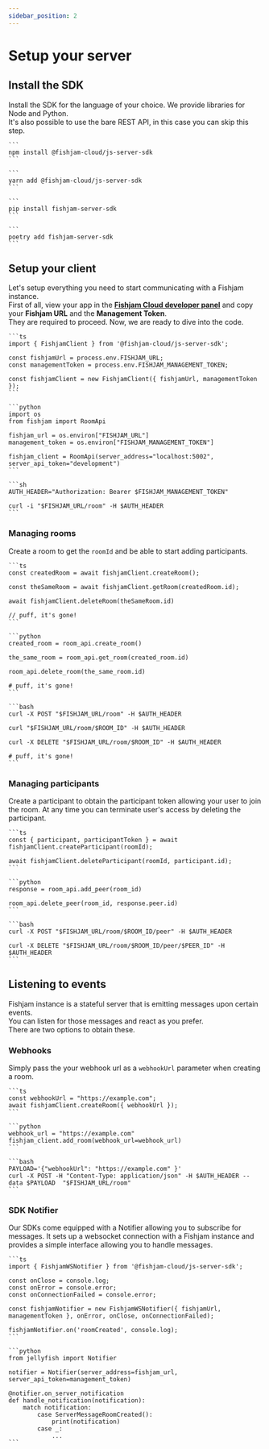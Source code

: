 ```yaml
---
sidebar_position: 2
---
```



# Setup your server

## Install the SDK

Install the SDK for the language of your choice. We provide libraries for Node and Python.  
It's also possible to use the bare REST API, in this case you can skip this step.

<Tabs groupId="sdk">
  <TabItem value="npm" label="NPM">
  
    ```
    npm install @fishjam-cloud/js-server-sdk
    ```

  </TabItem>

  <TabItem value="yarn" label="YARN">

    ```
    yarn add @fishjam-cloud/js-server-sdk
    ```

  </TabItem>

  <TabItem value="pip" label="PIP">

    ```
    pip install fishjam-server-sdk
    ```

  </TabItem>

  <TabItem value="poetry" label="POETRY">

    ```
    poetry add fishjam-server-sdk
    ```

  </TabItem>
</Tabs>

## Setup your client

Let's setup everything you need to start communicating with a Fishjam instance.  
First of all, view your app in the [**Fishjam Cloud developer panel**](https://fishjam.io/app) and copy your **Fishjam URL** and the **Management Token**.  
They are required to proceed. Now, we are ready to dive into the code.

<Tabs groupId="language">
  <TabItem value="ts" label="Typescript">
  
    ```ts
    import { FishjamClient } from '@fishjam-cloud/js-server-sdk';

    const fishjamUrl = process.env.FISHJAM_URL;
    const managementToken = process.env.FISHJAM_MANAGEMENT_TOKEN;

    const fishjamClient = new FishjamClient({ fishjamUrl, managementToken });
    ```

  </TabItem>

  <TabItem value="python" label="Python">

    ```python
    import os
    from fishjam import RoomApi

    fishjam_url = os.environ["FISHJAM_URL"]
    management_token = os.environ["FISHJAM_MANAGEMENT_TOKEN"]

    fishjam_client = RoomApi(server_address="localhost:5002", server_api_token="development")
    ```

  </TabItem>

  <TabItem value="curl" label="cURL">

    ```sh
    AUTH_HEADER="Authorization: Bearer $FISHJAM_MANAGEMENT_TOKEN"

    curl -i "$FISHJAM_URL/room" -H $AUTH_HEADER
    ```

  </TabItem>
</Tabs>

### Managing rooms

Create a room to get the `roomId` and be able to start adding participants.

<Tabs groupId="language">
  <TabItem value="ts" label="Typescript">
  
    ```ts
    const createdRoom = await fishjamClient.createRoom();

    const theSameRoom = await fishjamClient.getRoom(createdRoom.id);

    await fishjamClient.deleteRoom(theSameRoom.id)

    // puff, it's gone!
    ```

  </TabItem>

  <TabItem value="python" label="Python">

    ```python
    created_room = room_api.create_room()

    the_same_room = room_api.get_room(created_room.id)

    room_api.delete_room(the_same_room.id)

    # puff, it's gone!
    ```

  </TabItem>

  <TabItem value="curl" label="cURL">

    ```bash
    curl -X POST "$FISHJAM_URL/room" -H $AUTH_HEADER

    curl "$FISHJAM_URL/room/$ROOM_ID" -H $AUTH_HEADER

    curl -X DELETE "$FISHJAM_URL/room/$ROOM_ID" -H $AUTH_HEADER

    # puff, it's gone!
    ```

  </TabItem>
</Tabs>

### Managing participants

Create a participant to obtain the participant token allowing your user to join the room.
At any time you can terminate user's access by deleting the participant.

<Tabs groupId="language">
  <TabItem value="ts" label="Typescript">
  
    ```ts
    const { participant, participantToken } = await fishjamClient.createParticipant(roomId);

    await fishjamClient.deleteParticipant(roomId, participant.id);
    ```

  </TabItem>

  <TabItem value="python" label="Python">

    ```python
    response = room_api.add_peer(room_id)

    room_api.delete_peer(room_id, response.peer.id)
    ```

  </TabItem>

  <TabItem value="curl" label="cURL">

    ```bash
    curl -X POST "$FISHJAM_URL/room/$ROOM_ID/peer" -H $AUTH_HEADER

    curl -X DELETE "$FISHJAM_URL/room/$ROOM_ID/peer/$PEER_ID" -H $AUTH_HEADER
    ```

  </TabItem>
</Tabs>

## Listening to events

Fishjam instance is a stateful server that is emitting messages upon certain events.  
You can listen for those messages and react as you prefer.  
There are two options to obtain these.

### Webhooks

Simply pass the your webhook url as a `webhookUrl` parameter when creating a room.

<Tabs groupId="language">
  <TabItem value="ts" label="Typescript">
  
    ```ts
    const webhookUrl = "https://example.com";
    await fishjamClient.createRoom({ webhookUrl });
    ```

  </TabItem>

  <TabItem value="python" label="Python">

    ```python
    webhook_url = "https://example.com"
    fishjam_client.add_room(webhook_url=webhook_url)
    ```

  </TabItem>

  <TabItem value="curl" label="cURL">

    ```bash
    PAYLOAD='{"webhookUrl": "https://example.com" }'
    curl -X POST -H "Content-Type: application/json" -H $AUTH_HEADER --data $PAYLOAD  "$FISHJAM_URL/room"
    ```

  </TabItem>

</Tabs>

### SDK Notifier

Our SDKs come equipped with a Notifier allowing you to subscribe for messages.
It sets up a websocket connection with a Fishjam instance and provides a simple interface allowing you to handle messages.

<Tabs groupId="language">
  <TabItem value="ts" label="Typescript">
  
    ```ts
    import { FishjamWSNotifier } from '@fishjam-cloud/js-server-sdk';

    const onClose = console.log;
    const onError = console.error;
    const onConnectionFailed = console.error;

    const fishjamNotifier = new FishjamWSNotifier({ fishjamUrl, managementToken }, onError, onClose, onConnectionFailed);

    fishjamNotifier.on('roomCreated', console.log);
    ```

  </TabItem>

  <TabItem value="python" label="Python">

    ```python
    from jellyfish import Notifier

    notifier = Notifier(server_address=fishjam_url, server_api_token=management_token)

    @notifier.on_server_notification
    def handle_notification(notification):
        match notification:
            case ServerMessageRoomCreated():
                print(notification)
            case _:
                ...
    ```

  </TabItem>

</Tabs>
